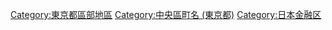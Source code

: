 [[Category:東京都區部地區|Category:東京都區部地區]]
[[Category:中央區町名_(東京都)|Category:中央區町名 (東京都)]]
[[Category:日本金融区|Category:日本金融区]]